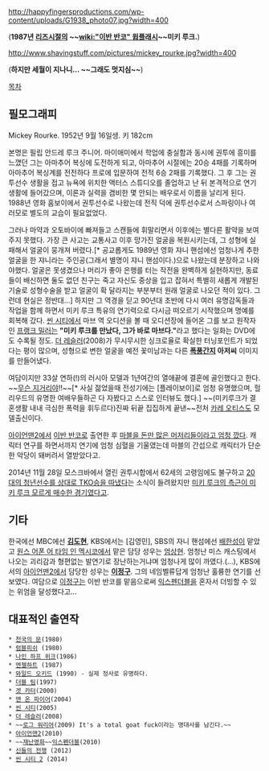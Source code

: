 http://happyfingersproductions.com/wp-content/uploads/G1938_photo07.jpg?width=400

('''1987년 [[리즈시절]]의 ~~[[wiki:"이반 반코" 윕플래시]]~~미키 루크.''')

http://www.shavingstuff.com/pictures/mickey_rourke.jpg?width=400

('''하지만 세월이 지나니... ~~그래도 멋지심~~''')

[[목차]]
== 필모그래피 ==
Mickey Rourke. 1952년 9월 16일생. 키 182cm

본명은 필립 안드레 루크 주니어. 마이애미에서 학업에 충실함과 동시에 권투에 흥미를 느꼈던 그는 아마추어 복싱에 도전하게 되고, 아마추어 시절에는 20승 4패를 기록하며 아마추어 복싱계를 전전하다 프로에 입문하여 전적 6승 2패를 기록했다. 그 후 그는 권투선수 생활을 접고 뉴욕에 위치한 액터스 스튜디오를 졸업하고 난 뒤 본격적으로 연기생활에 들어갔으며, 이론과 실력을 겸비한 몇 안되는 배우로서 이름을 날리게 된다. 1988년 영화 홈보이에서 권투선수로 나왔는데 전직 덕에 권투선수로서 스파링이나 여러모로 별도의 교습이 필요없었다.

그러나 마약과 오토바이에 빠져들고 스캔들에 휘말리면서 이후에는 별다른 활약을 보여주지 못했다. 가장 큰 사고는 교통사고 이후 망가진 얼굴을 복원시키는데, 그 성형에 실패해서 얼굴이 뭉개져 버렸다.[* 공교롭게도 1989년 영화 쟈니 핸섬에선 엄청나게 추한 얼굴을 한 쟈니라는 주인공(그래서 별명이 쟈니 핸섬이다.)으로 나왔는데 분장하고 나와야했다. 얼굴은 못생겼으나 머리가 좋아 은행를 터는 작전을 완벽하게 실현하지만, 동료들이 배신하면 둘도 없던 친구는 죽고 자신도 중상을 입고 잡혀서 특별히 새롭게 개발된 기술로 성형수술을 받고 얼굴이 확 달라지는 부분부터 원래 얼굴로 나오던 적이 있다. 그런데 현실은 정반대...] 하지만 그 역경을 딛고 90년대 초반에 다시 여러 유명감독들과 작업을 함께 하면서 미키 루크 특유의 연기력으로 다시금 떠오르기 시작했으며 명예를 회복해 갔다. [[씬 시티]]에서 마브 역 오디션을 볼 때 오디션장에 들어온 그를 보고 원작자인 [[프랭크 밀러]]는 '''"미키 루크를 만났다, 그가 바로 마브다."'''라고 했다는 일화는 DVD에도 수록될 정도. [[더 레슬러]](2008)가 무시무시한 싱크로율로 확실한 터닝포인트가 되었다는 평이 많으며, 성형으로 변한 얼굴을 예전 꽃미남과는 다른 '''[[폭풍간지]] 아저씨''' 이미지를 만들어냈다.

여담이지만 33살 연하(!)의 러시아 모델과 1년여간의 열애끝에 결혼에 골인했다고 한다. ~~[[무슨 지거리야]]!!~~[* 사실 젊었을때 전성기에는 [플레이보이]로 엄청 유명했으며, 헐리우드의 유명한 여배우들하곤 다 자봤다고 스스로 인터뷰도 했다.]
~~(미키루크가 결혼생활 내내 극심한 폭력을 휘두르다)진짜 뒤끝 집집하게 끝낸~~전처 [[카레 오티스]]도 모델출신이다.

[[아이언맨2]]에서 [[이반 반코]]로 출연한 후 [http://dvdprime.donga.com/bbs/view.asp?bbslist_id=2021978&master_id=22 마블을 돈만 많은 머저리들이라고 엄청 깠다]. 캐릭터 연구를 하면서까지 연기에 엄청 심혈을 기울였는데 마블의 간섭으로 캐릭터가 단순한 악당이 돼버려서 열받았다고.

2014년 11월 28일 모스크바에서 열린 권투시합에서 62세의 고령임에도 불구하고 [http://www.ytn.co.kr/_ln/0107_201411291053250769 20대의 청년선수를 상대로 TKO승을 따냈다]는 소식이 들려왔지만 [http://nownews.seoul.co.kr/news/newsView.php?id=20141216601035 미키 루크의 측근이 미키 루크 모르게 매수한 경기였다고].
== 기타 ==
한국에선 MBC에선 '''[[김도현]]''', KBS에서는 [김영민], SBS의 자니 핸섬에선 [[배한성]]이 맡았고 [[원스 어폰 어 타임 인 멕시코]]에서 맡은 담당 성우는 [[엄상현]]. 엄청난 미스 캐스팅에서 나오는 괴리감과 형편없는 발연기로 장난하는거냐며 엄청나게 많이 까였다.(...), KBS에서의 [[아이언맨2]]에서 담당한 성우는 '''[[이정구]]'''. 그의 네임벨류답게 엄청난 훌륭한 연기를 선보였다. 여담으로 [[이정구]]는 이반 반코를 맡음으로써 [[익스펜더블]]을 혼자서 더빙할 수 있는 위엄을 달성했다고...

== 대표적인 출연작 == 
 * [[천국의 문]](1980)
 * [[럼블피쉬]] (1980)
 * [[나인 하프 위크]](1986)
 * [[엔젤하트]] (1987)
 * [[와일드 오키드]] (1990) - 실제 정사로 유명하다.
 * [[더블 팀]](1997)
 * [[겟 카터]](2000)
 * [[맨 온 파이어]](2004)
 * [[씬 시티]](2005)
 * [[더 레슬러]](2008)
 * ~~[[로그 워리어]](2009) It's a total goat fuck이라는 명대사를 남긴다.~~
 * [[아이언맨2]](2010)
 * ~~[[재난]][[영화]]~~[[익스펜더블]](2010)
 * [[신들의 전쟁]] (2012)
 * [[씬 시티#s-3.2|씬 시티 2]] (2014)
